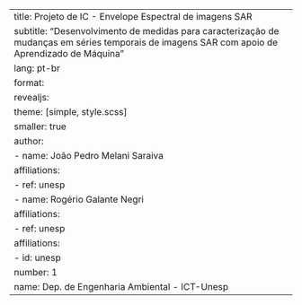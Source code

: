 ---
title: Projeto de IC - Envelope Espectral de imagens SAR
subtitle: "Desenvolvimento de medidas para caracterização de mudanças em séries temporais de imagens SAR com apoio de Aprendizado de Máquina"
lang: pt-br
format:
    revealjs: 
        theme: [simple, style.scss]
        smaller: true
author: 
  - name: João Pedro Melani Saraiva
    affiliations:
      - ref: unesp 
  - name: Rogério Galante Negri
    affiliations:
      - ref: unesp
affiliations: 
  - id: unesp
    number: 1
    name: Dep. de Engenharia Ambiental - ICT-Unesp
---